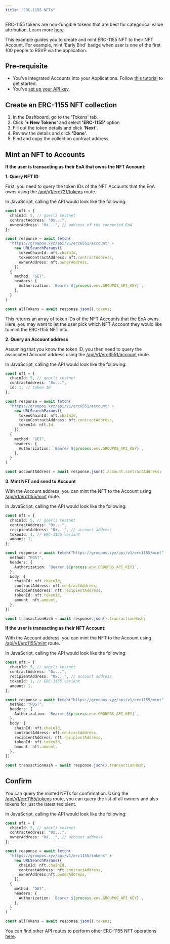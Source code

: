 ```yaml
---
title: "ERC-1155 NFTs"
---
```


ERC-1155 tokens are non-fungible tokens that are best for categorical value attribution. Learn more [here](/tokens/erc1155/overview)

This example guides you to create and mint ERC-1155 NFT to their NFT Account. For example, mint 'Early Bird' badge when user is one of the first 100 people to RSVP via the application. 

## Pre-requisite

- You've integrated Accounts into your Applications. Follow [this tutorial](/nft-accounts/getting-started) to get started.
- You've [set up your API key](/introduction/quickstart).

## Create an ERC-1155 NFT collection

1. In the Dashboard, go to the 'Tokens' tab.
2. Click **'+ New Tokens'** and select **'ERC-1155'** option
3. Fill out the token details and click **'Next'**.
4. Review the details and click **'Done'**.
5. Find and copy the collection contract address.

## Mint an NFT to Accounts

**If the user is transacting as their EoA that owns the NFT Account:**

**1. Query NFT ID**
    
First, you need to query the token IDs of the NFT Accounts that the EoA owns using the [/api/v1/erc721/tokens](/api-reference/v1/erc721/get/tokens) route.

In JavaScript, calling the API would look like the following:

```typescript
const nft = {
  chainId: 5, // goerli testnet
  contractAddress: "0x...",
  ownerAddress: "0x...", // address of the connected EoA
};

const response = await fetch(
  "https://groupos.xyz/api/v1/erc6551/account" +
    new URLSearchParams({
      tokenChainId: nft.chainId,
      tokenContractAddress: nft.contractAddress,
      ownerAddress: nft.ownerAddress,
    }),
  {
    method: "GET",
    headers: {
      Authorization: `Bearer ${process.env.GROUPOS_API_KEY}`,
    },
  }
)

const allTokens = await response.json().tokens;
```

This returns an array of token IDs of the NFT Accounts that the EoA owns. Here, you may want to let the user pick which NFT Account they would like to mint the ERC-1155 NFT into.

**2. Query an Account address**

Assuming that you know the token ID, you then need to query the associated Account address using the [/api/v1/erc6551/account](/api-reference/v1/erc6551/get/account) route.

In JavaScript, calling the API would look like the following:

```typescript
const nft = {
  chainId: 5, // goerli testnet
  contractAddress: "0x...",
  id: 1, // token ID
};

const response = await fetch(
  "https://groupos.xyz/api/v1/erc6551/account" +
    new URLSearchParams({
      tokenChainId: nft.chainId,
      tokenContractAddress: nft.contractAddress,
      tokenId: nft.Id,
    }),
  {
    method: "GET",
    headers: {
      Authorization: `Bearer ${process.env.GROUPOS_API_KEY}`,
    },
  }
)

const accountAddress = await response.json().account.contractAddress;
```

**3. Mint NFT and send to Account**

With the Account address, you can mint the NFT to the Account using [/api/v1/erc1155/mint](/api-reference/v1/erc1155/post/mint) route.

In JavaScript, calling the API would look like the following:

```typescript
const nft = {
  chainId: 5, // goerli testnet
  contractAddress: "0x...",
  recipientAddress: "0x...", // account address
  tokenId: 1, // ERC-1155 variant 
  amount: 1, 
};

const response = await fetch("https://groupos.xyz/api/v1/erc1155/mint", {
  method: "POST",
  headers: {
    Authorization: `Bearer ${process.env.GROUPOS_API_KEY}`,
  },
  body: {
    chainId: nft.chainId,
    contractAddress: nft.contractAddress,
    recipientAddress: nft.recipientAddress,
    tokenId: nft.tokenId,
    amount: nft.amount,
  },
})

const transactionHash = await response.json().transactionHash;
```

**If the user is transacting as their NFT Account:**

With the Account address, you can mint the NFT to the Account using [/api/v1/erc1155/mint](/api-reference/v1/erc1155/post/mint) route.

In JavaScript, calling the API would look like the following:

```typescript
const nft = {
  chainId: 5, // goerli testnet
  contractAddress: "0x...",
  recipientAddress: "0x...", // account address
  tokenId: 1, // ERC-1155 variant 
  amount: 1, 
};

const response = await fetch("https://groupos.xyz/api/v1/erc1155/mint", {
  method: "POST",
  headers: {
    Authorization: `Bearer ${process.env.GROUPOS_API_KEY}`,
  },
  body: {
    chainId: nft.chainId,
    contractAddress: nft.contractAddress,
    recipientAddress: nft.recipientAddress,
    tokenId: nft.tokenId,
    amount: nft.amount,
  },
})

const transactionHash = await response.json().transactionHash;
```

## Confirm 

You can query the minted NFTs for confirmation.
Using the [/api/v1/erc1155/tokens](/api-reference/v1/erc1155/get/tokens) route, you can query the
list of all owners and also tokens for just the latest recipient.

In JavaScript, calling the API would look like the following:

```typescript
const nft = {
  chainId: 5, // goerli testnet
  contractAddress: "0x...",
  ownerAddress: "0x...", // account address
};

const response = await fetch(
  "https://groupos.xyz/api/v1/erc1155/tokens" +
    new URLSearchParams({
      chainId: nft.chainId,
      contractAddress: nft.contractAddress,
      ownerAddress:nft.ownerAddress,
    }),
  {
    method: "GET",
    headers: {
      Authorization: `Bearer ${process.env.GROUPOS_API_KEY}`,
    },
  }
)

const allTokens = await response.json().tokens;
```

You can find other API routes to perform other ERC-1155 NFT operations [here](http://localhost:3001/api-reference/v1/erc1155/post/mint).

